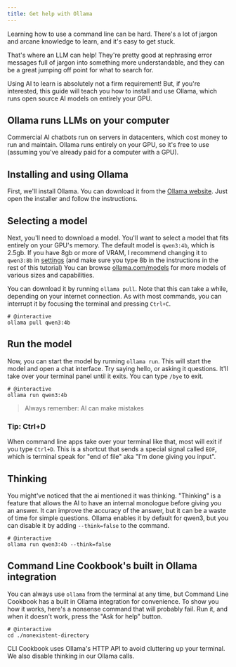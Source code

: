 ```yaml
---
title: Get help with Ollama
---
```


Learning how to use a command line can be hard. There's a lot of jargon and
arcane knowledge to learn, and it's easy to get stuck.

That's where an LLM can help! They're pretty good at rephrasing error
messages full of jargon into something more understandable, and they can
be a great jumping off point for what to search for.

Using AI to learn is absolutely not a firm requirement! But, if you're interested, this guide will teach
you how to install and use Ollama, which runs open source AI models on entirely your GPU.

## Ollama runs LLMs on your computer

Commercial AI chatbots run on servers in datacenters, which cost money to run and maintain.
Ollama runs entirely on your GPU, so it's free to use (assuming you've already paid for a computer with a GPU).

## Installing and using Ollama

First, we'll install Ollama. You can download it from the [Ollama website](https://ollama.com/download). Just open
the installer and follow the instructions.

## Selecting a model

Next, you'll need to download a model. You'll want to select a model that fits entirely on your GPU's memory.
The default model is `qwen3:4b`, which is 2.5gb. If you have 8gb or more of VRAM, 
I recommend changing it to `qwen3:8b` in [settings](/settings) (and make sure you type 8b in the instructions in
the rest of this tutorial)
You can browse [ollama.com/models](https://ollama.com/models) for more models of various sizes and capabilities.

You can download it by running `ollama pull`.
Note that this can take a while, depending on your internet connection. As with most commands, you can
interrupt it by focusing the terminal and pressing `Ctrl+C`.

```shell
# @interactive
ollama pull qwen3:4b
```

## Run the model
Now, you can start the model by running `ollama run`. This will start the model and open a chat interface. Try
saying hello, or asking it questions. It'll take over your terminal panel until it exits.
You can type `/bye` to exit.

```shell
# @interactive
ollama run qwen3:4b
```

> Always remember: AI can make mistakes

### Tip: Ctrl+D

When command line apps take over your terminal like that, most will exit if you type `Ctrl+D`.
This is a shortcut that sends a special signal called `EOF`, which is terminal speak
for "end of file" aka "I'm done giving you input".

## Thinking

You might've noticed that the ai mentioned it was thinking.
"Thinking" is a feature that allows the AI to have an internal monologue
before giving you an answer. It can improve the accuracy of the answer, but it can be a waste 
of time for simple questions. Ollama enables it by default for qwen3, but you can disable it by
adding `--think=false` to the command.

```shell
# @interactive
ollama run qwen3:4b --think=false
```

## Command Line Cookbook's built in Ollama integration

You can always use `ollama` from the terminal at any time, but Command Line Cookbook has a built in Ollama integration
for convenience. To show you how it works, here's a nonsense command that will probably fail. Run it, and when it doesn't work,
press the "Ask for help" button.

```shell
# @interactive
cd ./nonexistent-directory
```

CLI Cookbook uses Ollama's HTTP API to avoid cluttering up your terminal. We also disable thinking in our Ollama calls.
